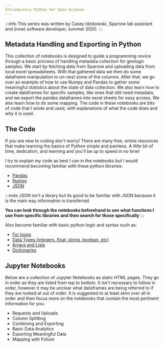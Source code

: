 ```yaml
---
Introductory Python for Data Science
---
```



:::info
This series was written by Casey Idzikowski,
Sparrow lab assistant and (now) software developer, summer 2020.
:::

## Metadata Handling and Exporting in Python

This collection of notebooks is designed to guide a programming novice through a basic process of handling metadata collection for geologic samples.
We start by fetching data from Sparrow and uploading data from local excel spreadsheets.
With that gathered data we then do some dataframe manipulation to un-nest some of the columns.
After that, we go over an example of how to use Numpy and Pandas to gather some meaningful statistics about the state of data collection.
We also learn how to create dataframes for specific samples, like ones that still need metadata, and we export the pandas dataframes into excel sheets for easy access.
We also learn how to do some mapping. The code in these notebooks are bits of code that I wrote and used, with explanations of what the code does and why it is used.

## The Code

If you are new to coding don't worry!
There are many free, online resources that make learning the basics of Python simple and painless.
A little bit of time, dedication, and learning and you'll be up to speed in no time!

I try to explain my code as best I can in the notebooks but I would recommend
becoming familiar with these python libraries:

- [Pandas](https://pandas.pydata.org/)
- [Numpy](https://numpy.org/)
- [JSON](https://www.w3schools.com/whatis/whatis_json.asp)

:::note
JSON isn't a library but its good to be familiar with JSON because it is the main way information is transferred.

**You can look through the notebooks beforehand to see what functions I use from specific libraries and then search for those specifically**
:::

Also become familiar with basic python logic and syntax such as:

- [For loops](https://www.w3schools.com/python/python_for_loops.asp)
- [Data Types (integers, float, string, boolean, etc)](https://realpython.com/python-data-types/)
- [Arrays and Lists](https://www.w3schools.com/python/python_arrays.asp)
- [Dictionaries](https://www.w3schools.com/python/python_dictionaries.asp)

## Jupyter Notebooks

Below are a collection of Jupyter Notebooks as static HTML pages.
They go in order as they are listed from top to bottom. It isn't
necessary to follow in order, however it may be unclear what dataframes
are being referred to if they are looked at out of order. It is suggested
to at least skim over all in order and then focus more on the notebooks
that contain the most pertinent information for you.

- Requests and Uploads
- Column Splitting
- Combining and Exporting
- Basic Data Analytics
- Exporting Meaningful Data
- Mapping with Folium

